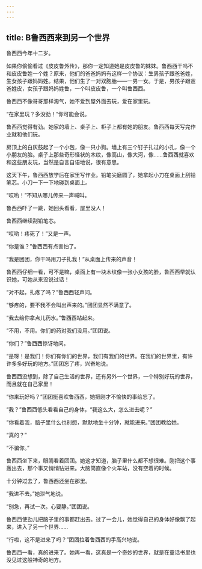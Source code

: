 ```yaml
---
---
---
```

title: B鲁西西来到另一个世界
---




鲁西西今年十二岁。

如果你偷偷看过《皮皮鲁外传》，那你一定知道她是皮皮鲁的妹妹。鲁西西干吗不和皮皮鲁姓一个姓？原来，他们的爸爸妈妈有这样一个协议：生男孩子跟爸爸姓，生女孩子跟妈妈姓。结果，他们生了一对双胞胎——一男一女。于是，男孩子跟爸爸姓皮，女孩子跟妈妈姓鲁，一个叫皮皮鲁，一个叫鲁西西。

鲁西西不像哥哥那样淘气，她不爱到屋外面去玩，爱在家里玩。

“在家里玩？多没劲！”你可能会说。

鲁西西觉得有劲。她家的墙上、桌子上、柜子上都有她的朋友。鲁西西每天写完作业就和他们玩。

房顶上的白灰鼓起了一个小包，像一只小狗。墙上有三个钉子扎过的小孔，像一个小朋友的脸。桌子上那些奇形怪状的木纹，像高山，像大河，像……鲁西西就喜欢和这些朋友玩，当然是自言自语地说，很有意思。

这天下午，鲁西西放学后在家里写作业。铅笔尖磨圆了，她拿起小刀在桌面上刮铅笔芯。小刀一下一下地碰到桌面上。

“哎哟！”不知从哪儿传来一声喊叫。

鲁西西吓了一跳，她回头看看，屋里没人！

鲁西西继续刮铅笔芯。

“哎哟！疼死了！”又是一声。

“你是谁？”鲁西西有点害怕了。

“我是团团，你干吗用刀子扎我！”从桌面上传来的声音！

鲁西西仔细一看，可不是嘛，桌面上有一块木纹像一张小女孩的脸，鲁西西早就认识她，可她从来没说过话！

“对不起，扎疼了吗？”鲁西西轻声问。

“够疼的，要不我不会叫出声来的。”团团显然不满意了。

“我去给你拿点儿药水。”鲁西西站起来。

“不用，不用。你们的药对我们没用。”团团说。

“你们？”鲁西西惊讶地问。

“是呀！是我们！你们有你们的世界，我们有我们的世界。在我们的世界里，有许许多多好玩的地方。”团团忘了疼，兴奋地说。

鲁西西没想到，除了自己生活的世界，还有另外一个世界，一个特别好玩的世界，而且就在自己家里！

“你来玩好吗？”团团挺喜欢鲁西西，她把刚才不愉快的事给忘了。

“我？”鲁西西低头看看自己的身体，“我这么大，怎么进去呢？”

“你看着我，脑子里什么也别想，默默地坐十分钟，就能进来。”团团教给她。

“真的？”

“不骗你。”

鲁西西坐下来，眼睛看着团团。她这才知道，脑子里什么都不想很难。刚把这个事轰出去，那个事又悄悄钻进来。大脑简直像个火车站，没有空着的时候。

十分钟过去了，鲁西西还坐在那里。

“我进不去。”她泄气地说。

“别急，再试一次。心要静。”团团说。

鲁西西使劲儿把脑子里的事都赶出去。过了一会儿，她觉得自己的身体好像飘了起来，进入了另一个世界……

“行啦，这不是进来了吗？”团团拉着鲁西西的手高兴地说。

鲁西西一看，真的进来了。她再一看，这真是一个奇妙的世界，就是在童话书里也没见过这般神奇的地方。